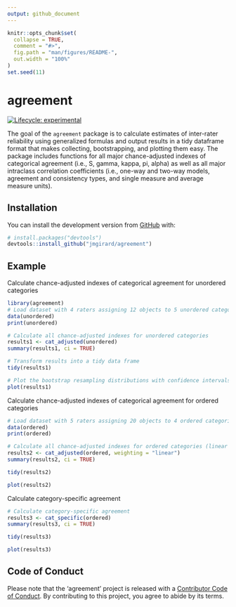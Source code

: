 ```yaml
---
output: github_document
---
```


<!-- README.md is generated from README.Rmd. Please edit that file -->

```r
knitr::opts_chunk$set(
  collapse = TRUE,
  comment = "#>",
  fig.path = "man/figures/README-",
  out.width = "100%"
)
set.seed(11)
```
# agreement

<!-- badges: start -->
[![Lifecycle: experimental](https://img.shields.io/badge/lifecycle-experimental-orange.svg)](https://www.tidyverse.org/lifecycle/#experimental)
<!-- badges: end -->

The goal of the `agreement` package is to calculate estimates of inter-rater reliability using generalized formulas and output results in a tidy dataframe format that makes collecting, bootstrapping, and plotting them easy. The package includes functions for all major chance-adjusted indexes of categorical agreement (i.e., S, gamma, kappa, pi, alpha) as well as all major intraclass correlation coefficients (i.e., one-way and two-way models, agreement and consistency types, and single measure and average measure units).

## Installation

You can install the development version from [GitHub](https://github.com/) with:

``` r
# install.packages("devtools")
devtools::install_github("jmgirard/agreement")
```
## Example

Calculate chance-adjusted indexes of categorical agreement for unordered categories

```r
library(agreement)
# Load dataset with 4 raters assigning 12 objects to 5 unordered categories
data(unordered)
print(unordered)
```

```r
# Calculate all chance-adjusted indexes for unordered categories
results1 <- cat_adjusted(unordered)
summary(results1, ci = TRUE)
```

```r
# Transform results into a tidy data frame
tidy(results1)
```

```r
# Plot the bootstrap resampling distributions with confidence intervals
plot(results1)
```

Calculate chance-adjusted indexes of categorical agreement for ordered categories

```r
# Load dataset with 5 raters assigning 20 objects to 4 ordered categories
data(ordered)
print(ordered)
```

```r
# Calculate all chance-adjusted indexes for ordered categories (linear weights)
results2 <- cat_adjusted(ordered, weighting = "linear")
summary(results2, ci = TRUE)
```

```r
tidy(results2)
```

```r
plot(results2)
```

Calculate category-specific agreement

```r
# Calculate category-specific agreement
results3 <- cat_specific(ordered)
summary(results3, ci = TRUE)
```

```r
tidy(results3)
```

```r
plot(results3)
```


## Code of Conduct

Please note that the 'agreement' project is released with a
[Contributor Code of Conduct](.github/CODE_OF_CONDUCT.md).
By contributing to this project, you agree to abide by its terms.
